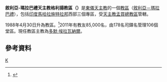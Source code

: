 {{Infobox Roman Catholic diocese
|Roman Catholic Diocese of = 敘利亞-瑪拉巴禮<br>天主教格利揚教區
|Latin name of diocese = Eparchia Callianensis
|image = 
|caption = 
|location = [[印度|印度]]
|territory = [[馬哈拉施特拉邦|馬哈拉施特拉邦]]西部三個專區
|population = 85,000
|rite = [[敘利亞－瑪拉巴禮教會|敘利亞－瑪拉巴禮]]
|patron = 
|province = 孟買
|established = 1988年
|cathedral = 聖多默主教座堂
|co-cathedral =
|leadership =主教
|website = [http://www.dioceseofkalyan.org/ 官方網頁]
|pope = 
|metropolitan = 
|ordinary = 多默·埃拉瓦納爾
|coadjutor archbishop =
|coadjutor bishop =
|auxiliary =
|emeritus =
}}
'''敘利亞-瑪拉巴禮天主教格利揚教區（{{lang-la|Eparchia Callianensis}}）'''是[[東儀天主教|東儀天主教]]的一個[[教區|教區]]（[[敘利亞－瑪拉巴禮教會|敘利亞－瑪拉巴禮]]），包括[[印度|印度]][[馬哈拉施特拉邦|馬哈拉施特拉邦]]西部三個專區，受[[天主教孟買總教區|天主教孟買總教區]]管轄。

1988年4月30日升為教區。<ref>{{Cite web |url=http://www.vatican.va/holy_father/john_paul_ii/apost_constitutions/documents/hf_jp-ii_apc_19880430_callianensis_lt.html |title=升為教區的宗座憲令 |accessdate=2013-12-13 |archive-date=2014-04-08 |archive-url=https://web.archive.org/web/20140408130325/http://www.vatican.va/holy_father/john_paul_ii/apost_constitutions/documents/hf_jp-ii_apc_19880430_callianensis_lt.html |dead-url=no }}</ref>2011年有教友85,000名，由178名司鐸名管理106個堂區。現任教區主教為[[多默·埃拉瓦納爾|多默·埃拉瓦納爾]]。

==參考資料==
{{reflist}}
{{敘利亞-瑪拉巴禮天主教教區}}
{{印度天主教拉丁禮教區}}
[[Category:敘利亞-瑪拉巴禮天主教教區|K]]